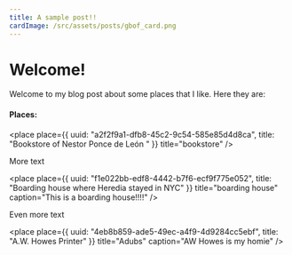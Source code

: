 ```yaml
---
title: A sample post!!
cardImage: /src/assets/posts/gbof_card.png
---
```


# Welcome!

Welcome to my blog post about some places that I like. Here they are:

#### Places:

<place
  place={{
    uuid: "a2f2f9a1-dfb8-45c2-9c54-585e85d4d8ca",
    title: "Bookstore of Nestor Ponce de León "
  }}
  title="bookstore"
/>

More text

<place
  place={{
    uuid: "f1e022bb-edf8-4442-b7f6-ecf9f775e052",
    title: "Boarding house where Heredia stayed  in NYC"
  }}
  title="boarding house"
  caption="This is a boarding house!!!!"
/>

Even more text

<place
  place={{
    uuid: "4eb8b859-ade5-49ec-a4f9-4d9284cc5ebf",
    title: "A.W. Howes Printer"
  }}
  title="Adubs"
  caption="AW Howes is my homie"
/>
